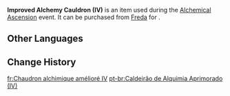 {{Item Infobox
|id           = 120824
|image        = Item Improved Alchemy Cauldron (IV).png
|type         = 
|group        = Event Items
|description  = Enhances the performance of the alchemy cauldron, expanding the area into which ingredients may be placed when making potions.
|source1      = [[Freda]]
|event        = Alchemical Ascension
}}
'''Improved Alchemy Cauldron (IV)''' is an item used during the [[Alchemical Ascension]] event. It can be purchased from [[Freda]] for {{Item|Funds|x=40,000}}.

==Other Languages==
{{Other Languages|default_hidden=1
|en      = Improved Alchemy Cauldron (IV)
|zhs     = 改进炼金釜・其四
|zhs_rm  = 
|zht     = 改進煉金釜・其四
|zht_rm  = 
|ja      = 錬金釜改良・Ⅳ
|ja_rm   = Renkin-gama Kairyou - Yon
|ko      = 연금솥 개선・IV
|ko_rm   = 
|es      = Mejora para caldero alquímico (IV)
|fr      = Chaudron alchimique amélioré IV
|ru      = Улучшенный алхимический котёл IV
|th      = อัปเกรดหม้อแปรธาตุ 4
|th_rm   = 
|vi      = Cải Tiến Nồi Giả Kim IV
|de      = Verbesserter Alchimiekessel IV
|id      = Peningkatan Kuali Alkimia (IV)
|pt      = Caldeirão de Alquimia Aprimorado (IV)
|tr      = Geliştirilmiş Simya Kazanı (IV)
|it      = Calderone alchemico migliorato (IV)
}}

==Change History==
{{Change History|4.5}}

[[fr:Chaudron alchimique amélioré IV]]
[[pt-br:Caldeirão de Alquimia Aprimorado (IV)]]